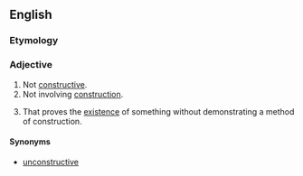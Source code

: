 ==English==

===Etymology===
{{prefix|non|constructive}}

===Adjective===
{{en-adj|-}}
# Not [[constructive]].
# Not involving [[construction]].
#{{mathematics}} That proves the [[existence]] of something without demonstrating a method of construction.

====Synonyms====
* [[unconstructive]]